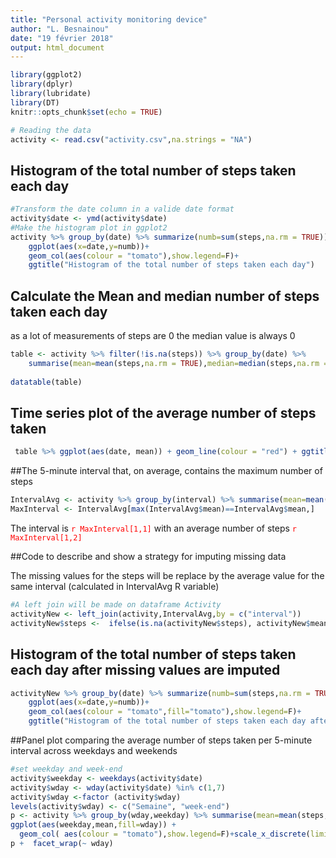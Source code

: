 ```yaml
---
title: "Personal activity monitoring device"
author: "L. Besnainou"
date: "19 février 2018"
output: html_document
---
```


```r
library(ggplot2)
library(dplyr)
library(lubridate)
library(DT)
knitr::opts_chunk$set(echo = TRUE)
```



```r
# Reading the data
activity <- read.csv("activity.csv",na.strings = "NA")
```

## Histogram of the total number of steps taken each day

```r
#Transform the date column in a valide date format
activity$date <- ymd(activity$date)
#Make the histogram plot in ggplot2
activity %>% group_by(date) %>% summarize(numb=sum(steps,na.rm = TRUE)) %>%
    ggplot(aes(x=date,y=numb))+
    geom_col(aes(colour = "tomato"),show.legend=F)+
    ggtitle("Histogram of the total number of steps taken each day")

```

## Calculate the Mean and median number of steps taken each day
as a lot of measurements of steps are 0 the median value is always 0
```r
table <- activity %>% filter(!is.na(steps)) %>% group_by(date) %>% 
    summarise(mean=mean(steps,na.rm = TRUE),median=median(steps,na.rm = TRUE))
                                                                             
datatable(table)
```


## Time series plot of the average number of steps taken
```r
 table %>% ggplot(aes(date, mean)) + geom_line(colour = "red") + ggtitle ("Average number of steps taken")

```

##The 5-minute interval that, on average, contains the maximum number of steps

```r
IntervalAvg <- activity %>% group_by(interval) %>% summarise(mean=mean(steps,na.rm = T))
MaxInterval <- IntervalAvg[max(IntervalAvg$mean)==IntervalAvg$mean,]
```
The interval is <span style="color:red">`r MaxInterval[1,1]`</span> with an average number of steps <span style="color:red">`r MaxInterval[1,2]`</span>

##Code to describe and show a strategy for imputing missing data

The missing values for the steps will be replace by the average value  for the same interval (calculated in IntervalAvg R variable)
```r
#A left join will be made on dataframe Activity
activityNew <- left_join(activity,IntervalAvg,by = c("interval"))
activityNew$steps <-  ifelse(is.na(activityNew$steps), activityNew$mean, activityNew$steps)

```


## Histogram of the total number of steps taken each day after missing values are imputed

```r
activityNew %>% group_by(date) %>% summarize(numb=sum(steps,na.rm = TRUE)) %>%
    ggplot(aes(x=date,y=numb))+
    geom_col(aes(colour = "tomato",fill="tomato"),show.legend=F)+
    ggtitle("Histogram of the total number of steps taken each day after missing values are imputed")

```

##Panel plot comparing the average number of steps taken per 5-minute interval across weekdays and weekends
```r
#set weekday and week-end
activity$weekday <- weekdays(activity$date)
activity$wday <- wday(activity$date) %in% c(1,7)
activity$wday <-factor (activity$wday)
levels(activity$wday) <- c("Semaine", "week-end")
p <- activity %>% group_by(wday,weekday) %>% summarise(mean=mean(steps,na.rm = T)) %>%
ggplot(aes(weekday,mean,fill=wday)) +
  geom_col( aes(colour = "tomato"),show.legend=F)+scale_x_discrete(limits=c("samedi", "dimanche",  "lundi", "mardi", "mercredi","jeudi", "vendredi" ))
p +  facet_wrap(~ wday)
```


